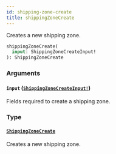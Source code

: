 ```yaml
---
id: shipping-zone-create
title: shippingZoneCreate
---
```


Creates a new shipping zone.

```graphql
shippingZoneCreate(
  input: ShippingZoneCreateInput!
): ShippingZoneCreate

```

### Arguments

#### `input` ([`ShippingZoneCreateInput!`](/developer/api-reference/inputs/shipping-zone-create-input.mdx))

Fields required to create a shipping zone.

### Type

#### [`ShippingZoneCreate`](/developer/api-reference/objects/shipping-zone-create.mdx)

Creates a new shipping zone.
